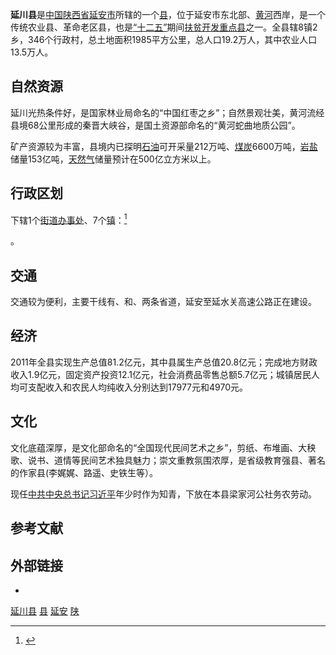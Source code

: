 {{Infobox China County
|Belong = [[陕西省|陕西省]][[延安市|延安市]]
}}
'''延川县'''是[[中国|中国]][[陕西省|陕西省]][[延安市|延安市]]所辖的一个[[县|县]]，位于延安市东北部、[[黄河|黄河]]西岸，是一个传统农业县、革命老区县，也是[[中华人民共和国国民经济和社会发展第十二个五年规划纲要|“十二五”]]期间[[国家级贫困县|扶贫开发重点县]]之一。全县辖8镇2乡，346个行政村，总土地面积1985平方公里，总人口19.2万人，其中农业人口13.5万人。

== 自然资源 ==
延川光热条件好，是国家林业局命名的“中国红枣之乡”；自然景观壮美，黄河流经县境68公里形成的秦晋大峡谷，是国土资源部命名的“黄河蛇曲地质公园”。

矿产资源较为丰富，县境内已探明[[石油|石油]]可开采量212万吨、[[煤炭|煤炭]]6600万吨，[[岩盐|岩盐]]储量153亿吨，[[天然气|天然气]]储量预计在500亿立方米以上。

== 行政区划 ==
{{PAGENAMEBASE}}下辖1个[[街道办事处|街道办事处]]、7个[[镇|镇]]：<ref>{{PRC admin/ref sgc|61/06/22/000/000}}</ref>

{{PRC admin/children|61/06/22/000/000}}。

== 交通 ==
交通较为便利，主要干线有{{中国国道名|210}}、{{中国国道名|341}}和{{中国省道名|201|P=陕西}}、{{中国省道名|205|P=陕西}}两条省道，延安至延水关高速公路正在建设。

== 经济 ==
2011年全县实现生产总值81.2亿元，其中县属生产总值20.8亿元；完成地方财政收入1.9亿元，固定资产投资12.1亿元，社会消费品零售总额5.7亿元；城镇居民人均可支配收入和农民人均纯收入分别达到17977元和4970元。

== 文化 ==
文化底蕴深厚，是文化部命名的“全国现代民间艺术之乡”，剪纸、布堆画、大秧歌、说书、道情等民间艺术独具魅力；崇文重教氛围浓厚，是省级教育强县、著名的作家县(李娓娓、路遥、史铁生等）。

现任[[中共中央总书记|中共中央总书记]][[习近平|习近平]]年少时作为知青，下放在本县梁家河公社务农劳动。

== 参考文献 ==
{{reflist}}

== 外部链接 ==
* {{Official website|http://www.yanchuan.gov.cn/|name=延川县人民政府}}

{{延川县行政区划}}
{{延安市行政区划}}
{{陕西行政区划}}
{{国家级贫困县|前}}
{{延安市}}

[[Category:延川县|]]
[[Category:延安区县|县]]
[[Category:陕西省县份|延安]]
[[Category:原国家级贫困县|陕]]